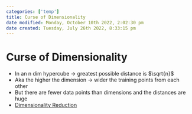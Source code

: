 ```yaml
---
categories: ['temp']
title: Curse of Dimensionality
date modified: Monday, October 10th 2022, 2:02:30 pm
date created: Tuesday, July 26th 2022, 8:33:15 pm
---
```


# Curse of Dimensionality
- In an n dim hypercube -> greatest possible distance is $\sqrt{n}$
- Aka the higher the dimension -> wider the training points from each other
- But there are fewer data points than dimensions and the distances are huge
- [Dimensionality Reduction](Dimensionality%20Reduction.qmd)



